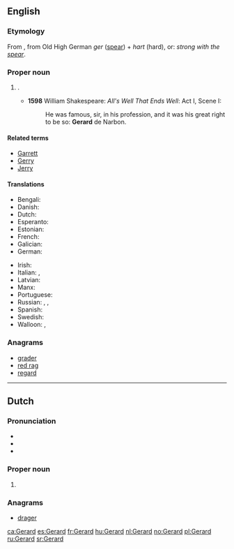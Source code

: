 {{also|Gérard}}
==English==

===Etymology===
From {{etyl|fro|en}}, from Old High German ''ger'' ([[spear]]) + ''hart'' (hard), or: ''strong with the [[spear]]''.

===Proper noun===
{{en-proper noun}}

# {{given name|male|from=Germanic}}.
#* '''1598''' William Shakespeare: ''All's Well That Ends Well'': Act I, Scene I:
#*: He was famous, sir, in his profession, and it  was his great right to be so: '''Gerard''' de Narbon.

====Related terms====
* [[Garrett]]
* [[Gerry]]
* [[Jerry]]

====Translations====
{{trans-top|male given name}}
* Bengali: {{t|bn|জেরার্ড}}
* Danish: {{t|da|Gerhard}}
* Dutch: {{t+|nl|Gerard|m}}
* Esperanto: {{t|eo|Gerardo}}
* Estonian: {{t|et|Kert}}
* French: {{t+|fr|Gérard}}
* Galician: {{t|gl|Xerardo|m}}
* German: {{t+|de|Gerhard}}
{{trans-mid}}
* Irish: {{t|ga|Gearóid}}
* Italian: {{t+|it|Gerardo|m}}, {{t|it|Gherardo|m}}
* Latvian: {{t|lv|Ģirts|m}}
* Manx: {{t|gv|Gerrard|m}}
* Portuguese: {{t|pt|Gerardo|m}}
* Russian: {{t|ru|Жера́р|m|sc=Cyrl}}, {{t|ru|Ге́рхард|m|sc=Cyrl}}, {{t|ru|Дже́ра́рд|m|sc=Cyrl}}
* Spanish: {{t+|es|Gerardo|m}}
* Swedish: {{t+|sv|Gerhard}}
* Walloon: {{t+|wa|Djuråd}}, {{t+|wa|Djeråd}}
{{trans-bottom}}

===Anagrams===
* [[grader#English|grader]]
* [[red rag#English|red rag]]
* [[regard#English|regard]]

----

==Dutch==

===Pronunciation===
* {{audio|Nl-Gerard.ogg|Audio|lang=nl}}
* {{IPA|/ɣɪˈrɑrt/|lang=nl}}
* {{rhymes|ɑrt|lang=nl}}

===Proper noun===
{{nl-proper noun}}

# {{given name|male|lang=nl}}

===Anagrams===
* [[drager#Dutch|drager]]

[[ca:Gerard]]
[[es:Gerard]]
[[fr:Gerard]]
[[hu:Gerard]]
[[nl:Gerard]]
[[no:Gerard]]
[[pl:Gerard]]
[[ru:Gerard]]
[[sr:Gerard]]
